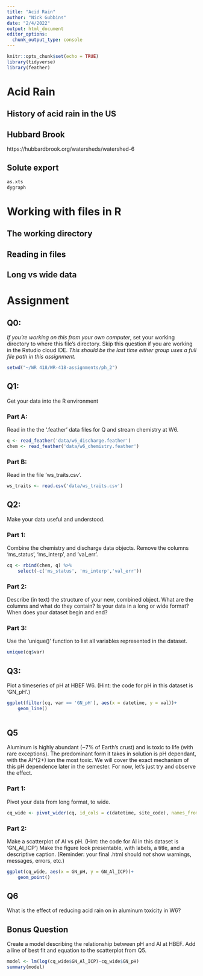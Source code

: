 ```yaml
---
title: "Acid Rain"
author: "Nick Gubbins"
date: "2/4/2022"
output: html_document
editor_options: 
  chunk_output_type: console
---
```


```r
knitr::opts_chunk$set(echo = TRUE)
library(tidyverse)
library(feather)
```

# Acid Rain

## History of acid rain in the US

## Hubbard Brook 

https://hubbardbrook.org/watersheds/watershed-6

## Solute export

```r
as.xts
dygraph
```


# Working with files in R

## The working directory

## Reading in files

## Long vs wide data

# Assignment

## Q0: 
*If you're working on this from your own computer*, set your working directory to where this file's directory. Skip this question if you are working in the Rstudio cloud IDE. *This should be the last time either group uses a full file path in this assignment.*

```r
setwd("~/WR 418/WR-418-assignments/ph_2")
```


## Q1:
Get your data into the R environment

### Part A:
Read in the the '.feather' data files for Q and stream chemistry at W6.

```r
q <- read_feather('data/w6_discharge.feather')
chem <- read_feather('data/w6_chemistry.feather')

```

### Part B:
Read in the file 'ws_traits.csv'.

```r
ws_traits <- read.csv('data/ws_traits.csv')
```

## Q2: 
Make your data useful and understood.

### Part 1:
Combine the chemistry and discharge data objects. Remove the columns 'ms_status', 'ms_interp', and 'val_err'.

```r
cq <- rbind(chem, q) %>%
    select(-c('ms_status', 'ms_interp','val_err'))
```

### Part 2:
Describe (in text) the structure of your new, combined object. What are the columns and what do they contain? Is your data in a long or wide format? When does your dataset begin and end?

### Part 3:
Use the 'unique()' function to list all variables represented in the dataset.
```r
unique(cq$var)
```


## Q3:
Plot a timeseries of pH at HBEF W6. (Hint: the code for pH in this dataset is 'GN_pH'.)

```r
ggplot(filter(cq, var == 'GN_pH'), aes(x = datetime, y = val))+
    geom_line()
    
```

## Q5
Aluminum is highly abundant (~7% of Earth's crust) and is toxic to life (with rare exceptions). The predominant form it takes in solution is pH dependant, with the Al^(2+) ion the most toxic. We will cover the exact mechanism of this pH dependence later in the semester. For now, let's just try and observe the effect.

### Part 1: 
Pivot your data from long format, to wide.
```r
cq_wide <- pivot_wider(cq, id_cols = c(datetime, site_code), names_from = var, values_from = val)
```

### Part 2: 
Make a scatterplot of Al vs pH. (Hint: the code for Al in this dataset is 'GN_Al_ICP')
Make the figure look presentable, with labels, a title, and a descriptive caption. (Reminder: your final .html should *not* show warnings, messages, errors, etc.)
```r
ggplot(cq_wide, aes(x = GN_pH, y = GN_Al_ICP))+
    geom_point()
```

## Q6
What is the effect of reducing acid rain on in aluminum toxicity in W6?



## Bonus Question
Create a model describing the relationship between pH and Al at HBEF. Add a line of best fit and equation to the scatterplot from Q5.
```r
model <- lm(log(cq_wide$GN_Al_ICP)~cq_wide$GN_pH)
summary(model)

```




